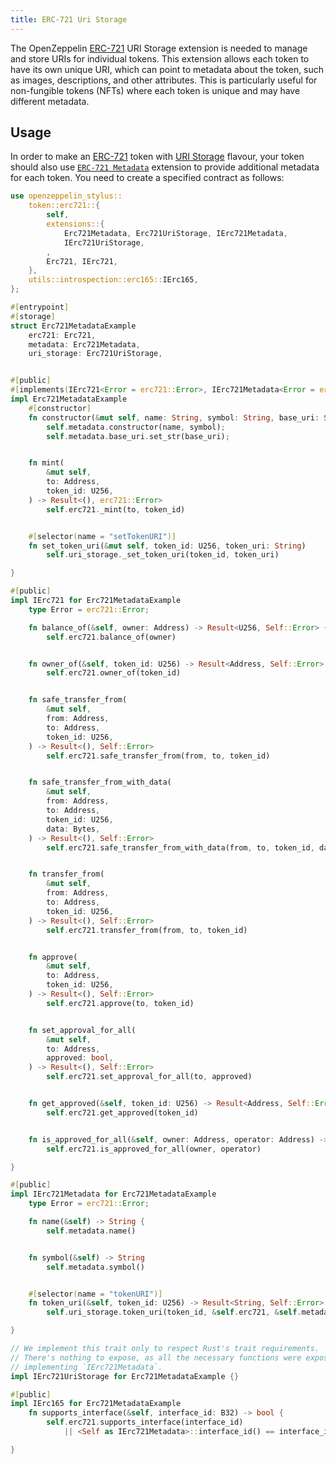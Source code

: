 ```yaml
---
title: ERC-721 Uri Storage
---
```


The OpenZeppelin [ERC-721](erc721) URI Storage extension is needed to manage and store URIs for individual tokens. This extension allows each token to have its own unique URI,
which can point to metadata about the token, such as images, descriptions, and other attributes.
This is particularly useful for non-fungible tokens (NFTs) where each token is unique and may have different metadata.

## Usage

In order to make an [ERC-721](erc721) token with [URI Storage](https://docs.rs/openzeppelin-stylus/0.3.0-alpha.1/openzeppelin_stylus/token/erc721/extensions/uri_storage/index.html) flavour,
your token should also use [`ERC-721 Metadata`](https://docs.rs/openzeppelin-stylus/0.3.0-alpha.1/openzeppelin_stylus/token/erc721/extensions/metadata/index.html) extension to provide additional metadata for each token.
You need to create a specified contract as follows:

```rust
use openzeppelin_stylus::
    token::erc721::{
        self,
        extensions::{
            Erc721Metadata, Erc721UriStorage, IErc721Metadata,
            IErc721UriStorage,
        ,
        Erc721, IErc721,
    },
    utils::introspection::erc165::IErc165,
};

#[entrypoint]
#[storage]
struct Erc721MetadataExample
    erc721: Erc721,
    metadata: Erc721Metadata,
    uri_storage: Erc721UriStorage,


#[public]
#[implements(IErc721<Error = erc721::Error>, IErc721Metadata<Error = erc721::Error>, IErc165)]
impl Erc721MetadataExample
    #[constructor]
    fn constructor(&mut self, name: String, symbol: String, base_uri: String) {
        self.metadata.constructor(name, symbol);
        self.metadata.base_uri.set_str(base_uri);


    fn mint(
        &mut self,
        to: Address,
        token_id: U256,
    ) -> Result<(), erc721::Error>
        self.erc721._mint(to, token_id)


    #[selector(name = "setTokenURI")]
    fn set_token_uri(&mut self, token_id: U256, token_uri: String)
        self.uri_storage._set_token_uri(token_id, token_uri)

}

#[public]
impl IErc721 for Erc721MetadataExample
    type Error = erc721::Error;

    fn balance_of(&self, owner: Address) -> Result<U256, Self::Error> {
        self.erc721.balance_of(owner)


    fn owner_of(&self, token_id: U256) -> Result<Address, Self::Error>
        self.erc721.owner_of(token_id)


    fn safe_transfer_from(
        &mut self,
        from: Address,
        to: Address,
        token_id: U256,
    ) -> Result<(), Self::Error>
        self.erc721.safe_transfer_from(from, to, token_id)


    fn safe_transfer_from_with_data(
        &mut self,
        from: Address,
        to: Address,
        token_id: U256,
        data: Bytes,
    ) -> Result<(), Self::Error>
        self.erc721.safe_transfer_from_with_data(from, to, token_id, data)


    fn transfer_from(
        &mut self,
        from: Address,
        to: Address,
        token_id: U256,
    ) -> Result<(), Self::Error>
        self.erc721.transfer_from(from, to, token_id)


    fn approve(
        &mut self,
        to: Address,
        token_id: U256,
    ) -> Result<(), Self::Error>
        self.erc721.approve(to, token_id)


    fn set_approval_for_all(
        &mut self,
        to: Address,
        approved: bool,
    ) -> Result<(), Self::Error>
        self.erc721.set_approval_for_all(to, approved)


    fn get_approved(&self, token_id: U256) -> Result<Address, Self::Error>
        self.erc721.get_approved(token_id)


    fn is_approved_for_all(&self, owner: Address, operator: Address) -> bool
        self.erc721.is_approved_for_all(owner, operator)

}

#[public]
impl IErc721Metadata for Erc721MetadataExample
    type Error = erc721::Error;

    fn name(&self) -> String {
        self.metadata.name()


    fn symbol(&self) -> String
        self.metadata.symbol()


    #[selector(name = "tokenURI")]
    fn token_uri(&self, token_id: U256) -> Result<String, Self::Error>
        self.uri_storage.token_uri(token_id, &self.erc721, &self.metadata)

}

// We implement this trait only to respect Rust's trait requirements.
// There's nothing to expose, as all the necessary functions were exposed by
// implementing `IErc721Metadata`.
impl IErc721UriStorage for Erc721MetadataExample {}

#[public]
impl IErc165 for Erc721MetadataExample
    fn supports_interface(&self, interface_id: B32) -> bool {
        self.erc721.supports_interface(interface_id)
            || <Self as IErc721Metadata>::interface_id() == interface_id

}
```

